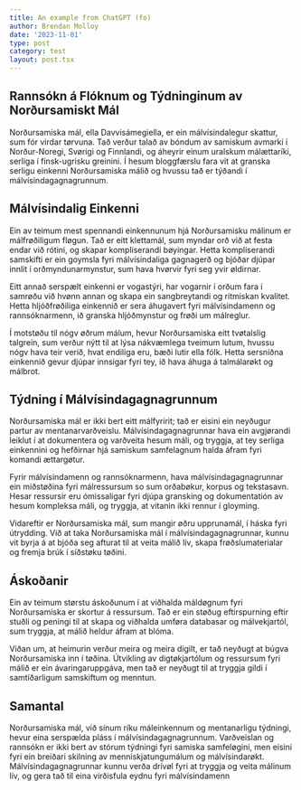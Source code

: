 ```yaml
---
title: An example from ChatGPT (fo)
author: Brendan Molloy
date: '2023-11-01'
type: post
category: test
layout: post.tsx
---
```


## Rannsókn á Flóknum og Týdninginum av Norðursamiskt Mál

Norðursamiska mál, ella Davvisámegiella, er ein málvísindalegur skattur, sum fór virdar tørvuna. Tað verður talað av bóndum av samiskum avmarki í Norður-Noregi, Svørigi og Finnlandi, og áheyrir einum uralskum málættaríki, serliga í finsk-ugrisku greinini. Í hesum bloggfærslu fara vit at granska serligu einkenni Norðursamiska málið og hvussu tað er týðandi í málvísindagagnagrunnum.

## Málvísindalig Einkenni

Ein av teimum mest spennandi einkennunum hjá Norðursamisku málinum er málfrøðiligum fløgun. Tað er eitt klettamál, sum myndar orð við at festa endar við rótini, og skapar kompliserandi bøyingar. Hetta kompliserandi samskifti er ein goymsla fyri málvísindaliga gagnagerð og bjóðar djúpar innlit í orðmyndunarmynstur, sum hava hvørvir fyri seg yvir øldirnar.

Eitt annað serspælt einkenni er vogastýri, har vogarnir í orðum fara í samrøðu við hvønn annan og skapa ein sangbreytandi og ritmiskan kvalitet. Hetta hljóðfrøðiliga einkennið er sera áhugavert fyri málvísindamenn og rannsóknarmenn, ið granska hljóðmynstur og frøði um málreglur.

Í motstøðu til nógv øðrum málum, hevur Norðursamiska eitt tvøtalslig talgrein, sum verður nýtt til at lýsa nákvæmlega tveimum lutum, hvussu nógv hava teir verið, hvat endiliga eru, bæði lutir ella fólk. Hetta sersníðna einkennið gevur djúpar innsigar fyri tey, ið hava áhuga á talmálarøkt og málbrot.

## Týdning í Málvísindagagnagrunnum

Norðursamiska mál er ikki bert eitt málfyririt; tað er eisini ein neyðugur partur av mentanarvarðveislu. Málvísindagagnagrunnar hava ein avgjørandi leiklut í at dokumentera og varðveita hesum máli, og tryggja, at tey serliga einkennini og hefðirnar hjá samiskum samfelagnum halda áfram fyri komandi ættargøtur.

Fyrir málvísindamenn og rannsóknarmenn, hava málvísindagagnagrunnar ein miðstøðina fyri málressursum so sum orðabøkur, korpus og tekstasavn. Hesar ressursir eru ómissaligar fyri djúpa gransking og dokumentatión av hesum kompleksa máli, og tryggja, at vitanin ikki rennur í gloyming.

Vidareftir er Norðursamiska mál, sum mangir øðru upprunamál, í háska fyri útrydding. Við at taka Norðursamiska mál í málvísindagagnagrunnar, kunnu vit byrja á at bjóða seg afturat til at veita málið lív, skapa frøðslumaterialar og fremja brúk í síðstøku tøðini.

## Áskoðanir

Ein av teimum størstu áskoðunum í at viðhalda máldøgnum fyri Norðursamiska er skortur á ressursum. Tað er ein støðug eftirspurning eftir stuðli og peningi til at skapa og viðhalda umføra databasar og málvekjartól, sum tryggja, at málið heldur áfram at blóma.

Viðan um, at heimurin verður meira og meira digilt, er tað neyðugt at búgva Norðursamiska inn í tøðina. Útvikling av digtøkjartólum og ressursum fyri málið er ein ávaringaruppgáva, men tað er neyðugt til at tryggja gildi í samtíðarligum samskiftum og menntun.

## Samantal

Norðursamiska mál, við sínum ríku máleinkennum og mentanarligu týdningi, hevur eina serspælda pláss í málvísindagagnagrunnum. Varðveislan og rannsókn er ikki bert av stórum týdningi fyri samiska samfeløgini, men eisini fyri ein breiðari skilning av menniskjatungumálum og málvísindarøkt. Málvísindagagnagrunnar kunnu verða drívøl fyri at tryggja og veita málinum lív, og gera tað til eina virðisfula eydnu fyri málvísindamenn
